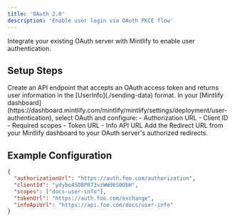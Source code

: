 ```yaml
---
title: 'OAuth 2.0'
description: 'Enable user login via OAuth PKCE flow'
---
```


Integrate your existing OAuth server with Mintlify to enable user authentication.

## Setup Steps

<Steps>
  <Step title="Create Info API">
    Create an API endpoint that accepts an OAuth access token and returns user information in the [UserInfo](./sending-data) format.
  </Step>
  <Step title="Configure OAuth Settings">
    In your [Mintlify dashboard](https://dashboard.mintlify.com/mintlify/mintlify/settings/deployment/user-authentication), select OAuth and configure:
    - Authorization URL
    - Client ID
    - Required scopes
    - Token URL
    - Info API URL
  </Step>
  <Step title="Add Redirect URL">
    Add the Redirect URL from your Mintlify dashboard to your OAuth server's authorized redirects.
  </Step>
</Steps>

## Example Configuration

```json
{
  "authorizationUrl": "https://auth.foo.com/authorization",
  "clientId": "ydybo4SD8PR73vzWWd6S0ObH",
  "scopes": ["docs-user-info"],
  "tokenUrl": "https://auth.foo.com/exchange",
  "infoApiUrl": "https://api.foo.com/docs/user-info"
}
```
